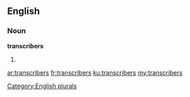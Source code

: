 ==English==

===Noun===
'''transcribers'''

# {{plural of|[[transcriber]]}}

[[Category:English plurals]]

[[ar:transcribers]]
[[fr:transcribers]]
[[ku:transcribers]]
[[my:transcribers]]